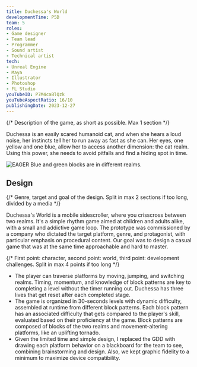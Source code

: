 ```yaml
---
title: Duchessa's World
developmentTime: P5D
team: 5
roles:
- Game designer
- Team lead
- Programmer
- Sound artist
- Technical artist
tech:
- Unreal Engine
- Maya
- Illustrator
- Photoshop
- FL Studio
youTubeID: P7M4caBlQzk
youTubeAspectRatio: 16/10
publishingDate: 2023-12-27
---
```


{/* Description of the game, as short as possible. Max 1 section */}

Duchessa is an easily scared humanoid cat, and when she hears a loud noise, her instincts tell her to run away as fast as she can. Her eyes, one yellow and one blue, allow her to access another dimension: the cat realm. Using this power, she needs to avoid pitfalls and find a hiding spot in time.

![EAGER Blue and green blocks are in different realms.](./duchessas-world-game.png)

## Design

{/* Genre, target and goal of the design. Split in max 2 sections if too long, divided by a media */}

Duchessa's World is a mobile sidescroller, where you crisscross between two realms. It's a simple rhythm game aimed at children and adults alike, with a small and addictive game loop. The prototype was commissioned by a company who dictated the target platform, genre, and protagonist, with particular emphasis on procedural content. Our goal was to design a casual game that was at the same time approachable and hard to master.

{/* First point: character, second point: world, third point: development challenges. Split in max 4 points if too long */}

* The player can traverse platforms by moving, jumping, and switching realms. Timing, momentum, and knowledge of block patterns are key to completing a level without the timer running out. Duchessa has three lives that get reset after each completed stage.
* The game is organized in 30-seconds levels with dynamic difficulty, assembled at runtime from different block patterns. Each block pattern has an associated difficulty that gets compared to the player's skill, evaluated based on their proficiency at the game. Block patterns are composed of blocks of the two realms and movement-altering platforms, like an uplifting tornado.
* Given the limited time and simple design, I replaced the GDD with drawing each platform behavior on a blackboard for the team to see, combining brainstorming and design. Also, we kept graphic fidelity to a minimum to maximize device compatibility.